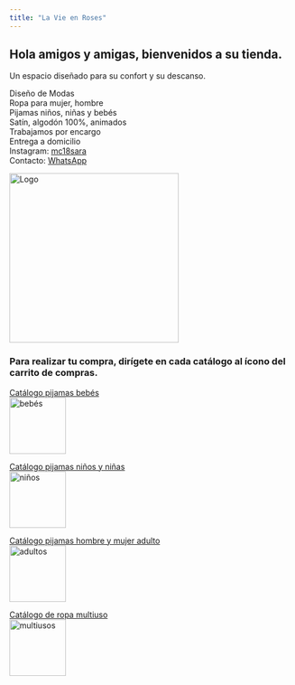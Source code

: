 ---
title: "La Vie en Roses"
---


## Hola amigos y amigas, bienvenidos a su tienda.
Un espacio diseñado para su confort y su descanso.
 
Diseño de Modas\
Ropa para mujer, hombre\
Pijamas niños, niñas y bebés\
Satín, algodón 100%, animados\
Trabajamos por encargo\
Entrega a domicilio\
Instagram: [mc18sara](https://instagram.com/mc18sara?igshid=MDM4ZDc5MmU=)\
Contacto: [WhatsApp](https://wa.me/50684135380?text=Hola%20La%20Vie%20en%20Roses)\

<img src="img/logo.PNG" alt="Logo" width="300" height="">

### Para realizar tu compra, dirígete en cada catálogo al ícono del carrito de compras.

[Catálogo pijamas bebés](img/Catbebes.pdf)\
<img src="img/bebés.jpeg" alt="bebés" width="100" height="">

[Catálogo pijamas niños y niñas](img/CatNiñosNiñas.pdf)\
<img src="img/niños.jpeg" alt="niños" width="100" height="">

[Catálogo pijamas hombre y mujer adulto](img/Catpijamaadulto.pdf)\
<img src="img/adultos.jpeg" alt="adultos" width="100" height="">

[Catálogo de ropa multiuso](img/CatMultiusos.pdf)\
<img src="img/multiusos.jpeg" alt="multiusos" width="100" height="">
